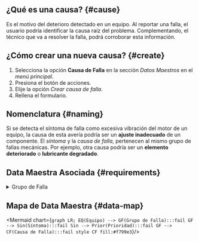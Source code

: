 
## ¿Qué es una causa? {#cause}
Es el motivo del deterioro detectado en un equipo. Al reportar una falla, el usuario podría identificar la causa raíz del problema. Complementando, el técnico que va a resolver la falla, podrá corroborar esta información.

## ¿Cómo crear una nueva causa? {#create}
1. Selecciona la opción **Causa de Falla** en la sección _Datos Maestros_ en el _menú principal_.
2. Presiona el botón de acciones.
3. Elije la opción _Crear causa de falla_.
4. Rellena el formulario.

## Nomenclatura {#naming}
Si se detecta el síntoma de falla como excesiva vibración del motor de un equipo, la causa de esta avería podría ser un **ajuste inadecuado** de un componente. El _síntoma_ y la _causa de falla_, pertenecen al mismo grupo de fallas mecánicas. Por ejemplo, otra causa podría ser un **elemento deteriorado** o **lubricante degradado**.

## Data Maestra Asociada {#requirements}

<details>
<summary>Grupo de Falla</summary>
<div>

<FailureCatalog/>

</div>
</details>

## Mapa de Data Maestra {#data-map}

<div className="text-center">

<Mermaid chart={`
    graph LR;
        EQ(Equipo) --> GF(Grupo de Falla):::fail
        GF --> Sin(Síntoma):::fail
        Sin --> Prior(Prioridad):::fail
        GF --> CF(Causa de Falla):::fail
        style CF fill:#f799e3
`}/>

</div>